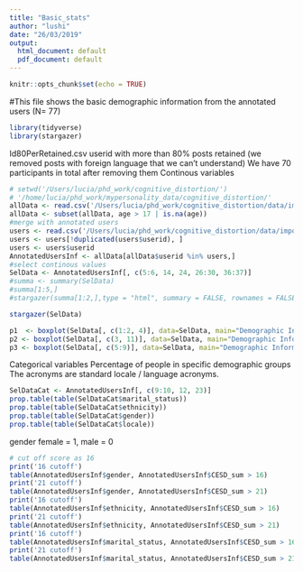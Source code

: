 ```yaml
---
title: "Basic_stats"
author: "lushi"
date: "26/03/2019"
output:
  html_document: default
  pdf_document: default
---
```


```r
knitr::opts_chunk$set(echo = TRUE)
```

#This file shows the basic demographic information from the annotated users (N= 77)
```r
library(tidyverse)
library(stargazer)
```
Id80PerRetained.csv userid with more than 80% posts retained (we removed posts with foreign language that we can't understand)
We have 70 participants in total after removing them 
Continous variables
```r
# setwd('/Users/lucia/phd_work/cognitive_distortion/') 
# '/home/lucia/phd_work/mypersonality_data/cognitive_distortion/'
allData <- read.csv('/Users/lucia/phd_work/cognitive_distortion/data/important_data/user_scale_post_time2.csv')
allData <- subset(allData, age > 17 | is.na(age))
#merge with annotated users
users <- read.csv('/Users/lucia/phd_work/cognitive_distortion/data/important_data/twoM_newLabels80P.csv')
users <- users[!duplicated(users$userid), ]
users <- users$userid
AnnotatedUsersInf <- allData[allData$userid %in% users,]
#select continous values
SelData <- AnnotatedUsersInf[, c(5:6, 14, 24, 26:30, 36:37)]
#summa <- summary(SelData)
#summa[1:5,]
#stargazer(summa[1:2,],type = "html", summary = FALSE, rownames = FALSE)

stargazer(SelData)


```



```r
p1  <- boxplot(SelData[, c(1:2, 4)], data=SelData, main="Demographic Informtation", names=names(SelData[, c(1:2, 4)]))
p2 <- boxplot(SelData[, c(3, 11)], data=SelData, main="Demographic Informtation", names=names(SelData[, c(3, 11)]))
p3 <- boxplot(SelData[, c(5:9)], data=SelData, main="Demographic Informtation", names=names(SelData[, c(5:9)]))
```

Categorical variables
Percentage of people in specific demographic groups
The acronyms are standard locale / language acronyms.

```r
SelDataCat <- AnnotatedUsersInf[, c(9:10, 12, 23)]
prop.table(table(SelDataCat$marital_status))
prop.table(table(SelDataCat$ethnicity))
prop.table(table(SelDataCat$gender))
prop.table(table(SelDataCat$locale))
```

gender female = 1, male = 0
```r
# cut off score as 16
print('16 cutoff')
table(AnnotatedUsersInf$gender, AnnotatedUsersInf$CESD_sum > 16)
print('21 cutoff')
table(AnnotatedUsersInf$gender, AnnotatedUsersInf$CESD_sum > 21)
print('16 cutoff')
table(AnnotatedUsersInf$ethnicity, AnnotatedUsersInf$CESD_sum > 16)
print('21 cutoff')
table(AnnotatedUsersInf$ethnicity, AnnotatedUsersInf$CESD_sum > 21)
print('16 cutoff')
table(AnnotatedUsersInf$marital_status, AnnotatedUsersInf$CESD_sum > 16)
print('21 cutoff')
table(AnnotatedUsersInf$marital_status, AnnotatedUsersInf$CESD_sum > 21)

```



